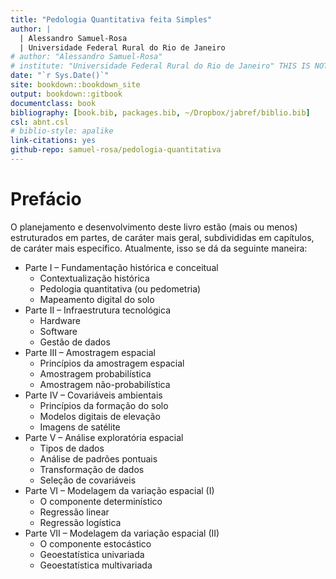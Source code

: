 ```yaml
--- 
title: "Pedologia Quantitativa feita Simples"
author: |
  | Alessandro Samuel-Rosa
  | Universidade Federal Rural do Rio de Janeiro
# author: "Alessandro Samuel-Rosa"
# institute: "Universidade Federal Rural do Rio de Janeiro" THIS IS NOT IMPLEMENTET YET!
date: "`r Sys.Date()`"
site: bookdown::bookdown_site
output: bookdown::gitbook
documentclass: book
bibliography: [book.bib, packages.bib, ~/Dropbox/jabref/biblio.bib]
csl: abnt.csl
# biblio-style: apalike
link-citations: yes
github-repo: samuel-rosa/pedologia-quantitativa
---
```


# Prefácio {-}

O planejamento e desenvolvimento deste livro estão (mais ou menos) estruturados em partes, de 
caráter mais geral, subdivididas em capítulos, de caráter mais específico. Atualmente, isso se dá da seguinte
maneira:

* Parte I -- Fundamentação histórica e conceitual
    + Contextualização histórica
    + Pedologia quantitativa (ou pedometria)
    + Mapeamento digital do solo
* Parte II -- Infraestrutura tecnológica
    + Hardware
    + Software
    + Gestão de dados
* Parte III -- Amostragem espacial
    + Princípios da amostragem espacial
    + Amostragem probabilística
    + Amostragem não-probabilística
* Parte IV -- Covariáveis ambientais
    + Princípios da formação do solo
    + Modelos digitais de elevação
    + Imagens de satélite
* Parte V -- Análise exploratória espacial
    + Tipos de dados
    + Análise de padrões pontuais
    + Transformação de dados
    + Seleção de covariáveis
* Parte VI -- Modelagem da variação espacial (I)
    + O componente determinístico
    + Regressão linear
    + Regressão logística
* Parte VII -- Modelagem da variação espacial (II)
    + O componente estocástico
    + Geoestatística univariada
    + Geoestatística multivariada

[issues]: https://github.com/samuel-rosa/pedologia-quantitativa/issues "Sugestões e dúvidas"
